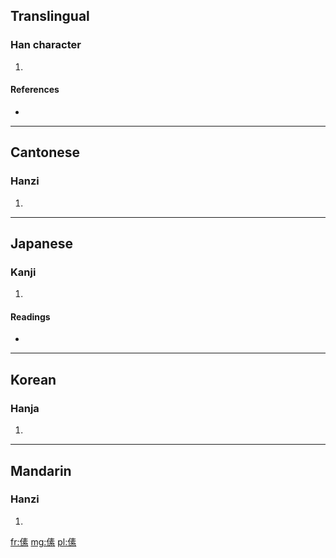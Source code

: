 ==Translingual==

===Han character===
{{Han char|rn=9|rad=人|as=10|sn=12|four=2529<sub>3</sub>|canj=人手一火 (OQMF)}}

# {{defn|Han|sort=人10}}

====References====
* {{Han ref|kx=0112.130|dkj=00933|dj=0239.300|hdz=10199.080|uh=5083|ud=20611|bh=D857|bd=55383}}

----

==Cantonese==

===Hanzi===
{{yue-hanzi|jyut=|y=sou3}}

# {{defn|Cantonese|sort=人10}}

----

==Japanese==

===Kanji===
{{ja-kanji|grade=|rs=人10}}

# {{defn|Japanese|sort=人10}}

====Readings====
* {{ja-readings|on=[[そ]] (so)|kun=[[むかう]] (mukau), [[まもる]] (mamoru)}}

----

==Korean==

===Hanja===
{{ko-hanja|hangeul=소|rv=so|mr=so}}

# {{defn|Korean|sort=人10}}

----

==Mandarin==

===Hanzi===
{{cmn-hanzi|pin=[[sù]] ([[su4]])|wg=su<sup>4</sup>}}

# {{defn|Mandarin|sort=人10}}

[[fr:傃]]
[[mg:傃]]
[[pl:傃]]